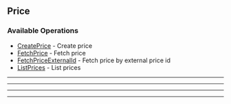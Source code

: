 
## Price

### Available Operations

* [CreatePrice](/resources/price/create_price) - Create price
* [FetchPrice](/resources/price/fetch_price) - Fetch price
* [FetchPriceExternalId](/resources/price/fetch_price_external_id) - Fetch price by external price id
* [ListPrices](/resources/price/list_prices) - List prices

---
<CreatePrice />

---
<FetchPrice />

---
<FetchPriceExternalId />

---
<ListPrices />
